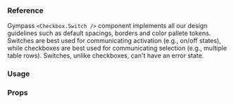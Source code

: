 
### Reference

Gympass `<Checkbox.Switch />` component implements all our design guidelines such as default spacings, borders and color pallete tokens.
Switches are best used for communicating activation (e.g., on/off states), while checkboxes are best used for communicating selection (e.g., multiple table rows). Switches, unlike checkboxes, can't have an error state.

### Usage

<ExpoSnack id="@gympass/yoga-switch" theme="light" />

### Props

<PropsTable component="CheckboxSwitch" platform="native" />
